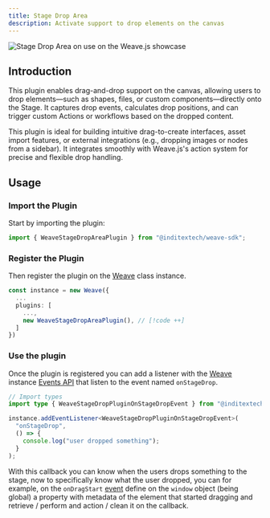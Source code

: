 ```yaml
---
title: Stage Drop Area
description: Activate support to drop elements on the canvas
---
```


![Stage Drop Area on use on the Weave.js showcase](/images/plugins/stage-drop-area.gif)

## Introduction

This plugin enables drag-and-drop support on the canvas, allowing users to drop
elements—such as shapes, files, or custom components—directly onto the Stage. It
captures drop events, calculates drop positions, and can trigger custom Actions or
workflows based on the dropped content.

This plugin is ideal for building intuitive drag-to-create interfaces, asset import
features, or external integrations (e.g., dropping images or nodes from a sidebar).
It integrates smoothly with Weave.js's action system for precise and flexible drop
handling.

## Usage

<div className="fd-steps">

<div className="[&_h3]:fd-step">

### Import the Plugin

Start by importing the plugin:

```ts
import { WeaveStageDropAreaPlugin } from "@inditextech/weave-sdk";
```

</div>

<div className='[&_h3]:fd-step'>

### Register the Plugin

Then register the plugin on the [Weave](/docs/sdk/api-reference/weave) class instance.

```ts
const instance = new Weave({
  ...
  plugins: [
    ...,
    new WeaveStageDropAreaPlugin(), // [!code ++]
  ]
})
```

</div>

<div className='[&_h3]:fd-step'>

### Use the plugin

Once the plugin is registered you can add a listener with the [Weave](/docs/sdk/api-reference/weave)
instance [Events API](/docs/sdk/api-reference/weave#events) that listen to the event named `onStageDrop`.

```ts
// Import types
import type { WeaveStageDropPluginOnStageDropEvent } from "@inditextech/weave-sdk";

instance.addEventListener<WeaveStageDropPluginOnStageDropEvent>(
  "onStageDrop",
  () => {
    console.log("user dropped something");
  }
);
```

With this callback you can know when the users drops something to the stage, now to specifically know
what the user dropped, you can for example, on the `onDragStart` [event](https://developer.mozilla.org/es/docs/Web/API/HTMLElement/dragstart_event)
define on the `window` object (being global) a property with metadata of the element that started
dragging and retrieve / perform and action / clean it on the callback.

</div>

</div>
